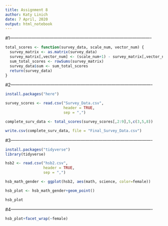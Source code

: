 ---
title: Assignment 8
author: Katy Linich
date: 7 April, 2020
output: html_notebook
---

#1-------------------------------------------------------------------------------------------------

```{r}
total_scores <- function(survey_data, scale_num, vector_num) {
  survey_matrix <- as.matrix(survey_data)
  survey_matrix[,vector_num] <- (scale_num+1) - survey_matrix[,vector_num]
  sum_total_scores <- rowSums(survey_matrix)
  survey_data$sum <- sum_total_scores
  return(survey_data)
}
```

#2-------------------------------------------------------------------------------------------------
```{r include=FALSE}
install.packages("here")
```


```{r include=FALSE}
survey_scores <- read.csv("Survey_Data.csv",
                          header = TRUE,
                          sep = ",")
```

```{r}
complete_surv_data <- total_scores(survey_scores[,2:9],5,c(3,5,8))

write.csv(complete_surv_data, file = "Final_Survey_Data.csv")

```

#3-------------------------------------------------------------------------------------------------

```{r}
install.packages("tidyverse")
library(tidyverse)
```

```{r include=FALSE}
hsb2 <- read.csv("hsb2.csv",
                 header = TRUE,
                 sep = ",")

```

```{r}
hsb_math_gender <- ggplot(hsb2, aes(math, science, color=female))

hsb_plot <- hsb_math_gender+geom_point()

hsb_plot


```

#4-------------------------------------------------------------------------------------------------

```{r}
hsb_plot+facet_wrap(~female)
```


